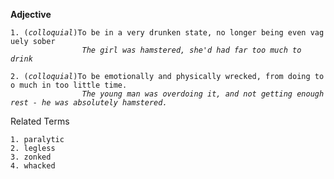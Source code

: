 '''Adjective'''

 1. (''colloquial'')To be in a very drunken state, no longer being even vaguely sober
                 ''The girl was hamstered, she'd had far too much to drink''

 2. (''colloquial'')To be emotionally and physically wrecked, from doing too much in too little time.
                 ''The young man was overdoing it, and not getting enough rest - he was absolutely hamstered.''

Related Terms
 1. paralytic
 2. legless
 3. zonked
 4. whacked